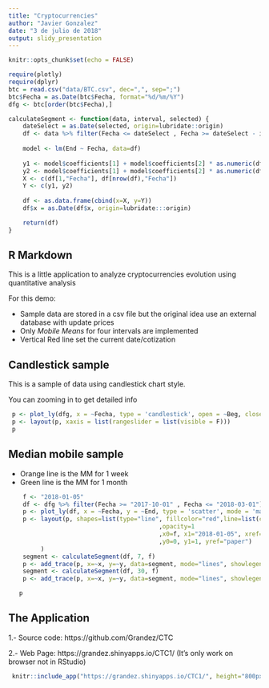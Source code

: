 ```yaml
---
title: "Cryptocurrencies"
author: "Javier Gonzalez"
date: "3 de julio de 2018"
output: slidy_presentation
---
```


```r
knitr::opts_chunk$set(echo = FALSE)
```

```r
require(plotly)
require(dplyr)
btc = read.csv("data/BTC.csv", dec=",", sep=";")
btc$Fecha = as.Date(btc$Fecha, format="%d/%m/%Y")
dfg <- btc[order(btc$Fecha),] 

calculateSegment <- function(data, interval, selected) {
    dateSelect = as.Date(selected, origin=lubridate::origin)
    df <- data %>% filter(Fecha <= dateSelect , Fecha >= dateSelect - interval)
    
    model <- lm(End ~ Fecha, data=df)
    
    y1 <- model$coefficients[1] + model$coefficients[2] * as.numeric(df[1,"Fecha"])
    y2 <- model$coefficients[1] + model$coefficients[2] * as.numeric(df[nrow(df),"Fecha"])
    X <- c(df[1,"Fecha"], df[nrow(df),"Fecha"])
    Y <- c(y1, y2)
    
    df <- as.data.frame(cbind(x=X, y=Y))
    df$x = as.Date(df$x, origin=lubridate:::origin)

    return(df)
}

```

## R Markdown

This is a little application to analyze cryptocurrencies evolution using quantitative analysis

For this demo:

- Sample data are stored in a csv file but the original idea use an external database with update prices
- Only _Mobile Means_ for four intervals are implemented
- Vertical Red line set the current date/cotization

## Candlestick sample

This is a sample of data using candlestick chart style.

You can zooming in to get detailed info

```r
 p <- plot_ly(dfg, x = ~Fecha, type = 'candlestick', open = ~Beg, close = ~End, high = ~High, low = ~Low)
 p <- layout(p, xaxis = list(rangeslider = list(visible = F)))
 p
```

## Median mobile sample

- Orange line is the MM for 1 week
- Green line is the MM for 1 month

```r
    f <- "2018-01-05"
    df <- dfg %>% filter(Fecha >= "2017-10-01" , Fecha <= "2018-03-01")
    p <- plot_ly(df, x = ~Fecha, y = ~End, type = 'scatter', mode = 'markers + lines')
    p <- layout(p, shapes=list(type="line", fillcolor="red",line=list(color="red")
                                          ,opacity=1
                                          ,x0=f, x1="2018-01-05", xref="x"
                                          ,y0=0, y1=1, yref="paper")
         )
    segment <- calculateSegment(df, 7, f)
    p <- add_trace(p, x=~x, y=~y, data=segment, mode="lines", showlegend = F)
    segment <- calculateSegment(df, 30, f)
    p <- add_trace(p, x=~x, y=~y, data=segment, mode="lines", showlegend = F)

   p
```

## The Application

1.- Source code: https://github.com/Grandez/CTC

2.- Web Page: https://grandez.shinyapps.io/CTC1/ (It's only work on browser not in RStudio)

```r
 knitr::include_app("https://grandez.shinyapps.io/CTC1/", height="800px")
```

